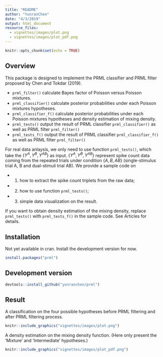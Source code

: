 ```yaml
---
title: "README"
author: "YunranChen"
date: "4/3/2019"
output: html_document
resource_files:
  - vignettes/images/plot.png
  - vignettes/images/plot_pdf.png
---
```


```r
knitr::opts_chunk$set(echo = TRUE)
```

## Overview

This package is designed to implement the PRML classifier and PRML filter proposed by Chen and Tokdar (2019).

- `prml_filter()` calculate Bayes factor of Poisson versus Poisson mixtures.
- `prml_classifier()` calculate posterior probabilities under each Poisson mixtures hypotheses.
- `prml_classifier_f()` calculate posterior probabilities under each Poisson mixtures hypotheses and density estimation of mixing density.
- `prml_tests()` output the result of PRML classifier `prml_classifier()` as well as PRML filter `prml_filter()`
- `prml_tests_f()` output the result of PRML classifier `prml_classifier_f()` as well as PRML filter `prml_filter()`

For real data anlaysis, we only need to use function `prml_tests()`, which take the $\{Y^A,Y^B,Y^{AB}\}$ as input. $\{Y^A,Y^B,Y^{AB}\}$ represent spike count data coming from the repeated trials under condition $\{A,B,AB\}$ (single-stimulus trial A, B and dual-stimuli trial AB). We provide a sample code on

- (1) how to extract the spike count triplets from the raw data;
- (2) how to use function `prml_tests()`; 
- (3) simple data visualization on the result. 

If you want to obtain density estimation of the mixing density, replace `prml_tests()` with `prml_tests_f()` in the sample code. See Articles for details.



## Installation

Not yet available in cran. Install the development version for now.

```r
install.packages("prml")
```

## Development version

```r
devtools::install_github("yunranchen/prml")
```

## Result

A classification on the four possible hypotheses before PRML filtering and after PRML filtering process.

```r
knitr::include_graphics("vignettes/images/plot.png")
```


A density estimation on the mixing density function. (Here only present the 'Mixture' and 'Intermediate' hypotheses.)

```r
knitr::include_graphics("vignettes/images/plot_pdf.png")
```

